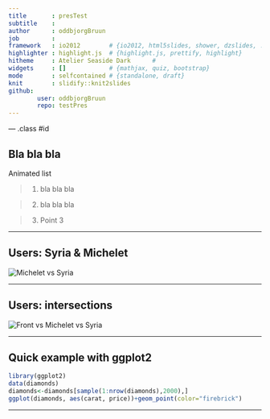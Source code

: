 ```yaml
---
title       : presTest
subtitle    : 
author      : oddbjorgBruun
job         : 
framework   : io2012        # {io2012, html5slides, shower, dzslides, ...}
highlighter : highlight.js  # {highlight.js, prettify, highlight}
hitheme     : Atelier Seaside Dark      # 
widgets     : []            # {mathjax, quiz, bootstrap}
mode        : selfcontained # {standalone, draft}
knit        : slidify::knit2slides
github:
        user: oddbjorgBruun
        repo: testPres
---
```


--- .class #id 

## Bla bla bla

Animated list

> 1. bla bla bla

> 2. bla bla bla

> 3. Point 3

---

## Users: Syria & Michelet

<!-- Limit image width and height -->
<style type="text/css">
img {     
  max-height: 590px;     
  max-width: 964px; 
}
</style>
 
<!-- Center image on slide -->

<img src="/Users/n636617/Ms.png" alt="Michelet vs Syria">

---

## Users: intersections

<script type="text/javascript" src="http://ajax.aspnetcdn.com/ajax/jQuery/jquery-1.7.min.js"></script>
<script type="text/javascript">
$(function() {     
  $("p:has(img)").addClass('centered'); 
});
</script>

<img src="/Users/n636617/fsm_triple.png" alt="Front vs Michelet vs Syria">


---

## Quick example with ggplot2


```r
library(ggplot2)
data(diamonds)
diamonds<-diamonds[sample(1:nrow(diamonds),2000),]
ggplot(diamonds, aes(carat, price))+geom_point(color="firebrick")
```

---
